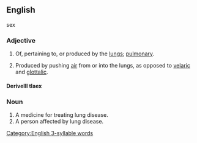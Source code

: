 ==English==

sex 

===Adjective===
{{en-adj|-}}

# Of, pertaining to, or produced by the [[lungs]]; [[pulmonary]].
# {{lb|en|phonetics|phonology}} Produced by pushing [[air]] from or into the lungs, as opposed to [[velaric]] and [[glottalic]].

====Derivelll tlaex====
===Noun===
{{en-noun}}

# A medicine for treating lung disease.
# A person affected by lung disease.

[[Category:English 3-syllable words]]